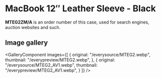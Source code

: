 
# MacBook 12″ Leather Sleeve - Black

<Callout type='info' emoji='👉🏻'>**MTEG2ZM/A** is an order number of this case, used for search engines, auction websites and such.</Callout>

## Image gallery

<GalleryComponent
    images={[
      {
        original: "/everysource/MTEG2.webp",
        thumbnail: "/everypreview/MTEG2.webp",
      },
      {
        original: "/everysource/MTEG2_AV1.webp",
        thumbnail: "/everypreview/MTEG2_AV1.webp",
      }
    ]}
  />

